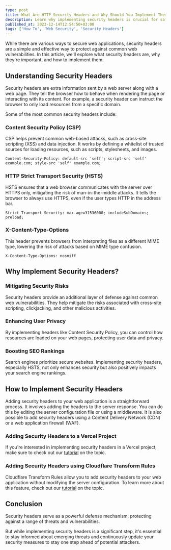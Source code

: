 ```yaml
---
type: post
title: What Are HTTP Security Headers and Why Should You Implement Them?
description: Learn why implementing security headers is crucial for safeguarding your web applications.
published_at: 2023-12-14T12:54:50+03:00
tags: ['How To', 'Web Security', 'Security Headers']
---
```


While there are various ways to secure web applications, security headers are a simple and effective way to protect against common web vulnerabilities. In this article, we'll explore what security headers are, why they're important, and how to implement them.

## Understanding Security Headers

Security headers are extra information sent by a web server along with a web page. They tell the browser how to behave when rendering the page or interacting with its content. For example, a security header can instruct the browser to only load resources from a specific domain.

Some of the most common security headers include:

### Content Security Policy (CSP)

CSP helps prevent common web-based attacks, such as cross-site scripting (XSS) and data injection. It works by defining a whitelist of trusted sources for loading resources, such as scripts, stylesheets, and images.

```http
Content-Security-Policy: default-src 'self'; script-src 'self' example.com; style-src 'self' example.com;
```

### HTTP Strict Transport Security (HSTS)

HSTS ensures that a web browser communicates with the server over HTTPS only, mitigating the risk of man-in-the-middle attacks. It tells the browser to always use HTTPS, even if the user types HTTP in the address bar.

```http
Strict-Transport-Security: max-age=31536000; includeSubDomains; preload;
```

### X-Content-Type-Options

This header prevents browsers from interpreting files as a different MIME type, lowering the risk of attacks based on MIME type confusion.

```http
X-Content-Type-Options: nosniff
```

## Why Implement Security Headers?

### Mitigating Security Risks

Security headers provide an additional layer of defense against common web vulnerabilities. They help mitigate the risks associated with cross-site scripting, clickjacking, and other malicious activities.

### Enhancing User Privacy

By implementing headers like Content Security Policy, you can control how resources are loaded on your web pages, protecting user data and privacy.

### Boosting SEO Rankings

Search engines prioritize secure websites. Implementing security headers, especially HSTS, not only enhances security but also positively impacts your search engine rankings.

## How to Implement Security Headers

Adding security headers to your web application is a straightforward process. It involves adding the headers to the server response. You can do this by editing the server configuration file or using a middleware. It is also possible to add security headers using a Content Delivery Network (CDN) or a web application firewall (WAF).

### Adding Security Headers to a Vercel Project

If you're interested in implementing security headers in a Vercel project, make sure to check out our [tutorial](/security-headers-vercel) on the topic.

### Adding Security Headers using Cloudflare Transform Rules

Cloudflare Transform Rules allow you to add security headers to your web application without modifying the server configuration. To learn more about this feature, check out our [tutorial](/security-headers-cloudflare-transform-rules) on the topic.

## Conclusion

Security headers serve as a powerful defense mechanism, protecting against a range of threats and vulnerabilities.

But while implementing security headers is a significant step, it's essential to stay informed about emerging threats and continuously update your security measures to stay one step ahead of potential attackers.
